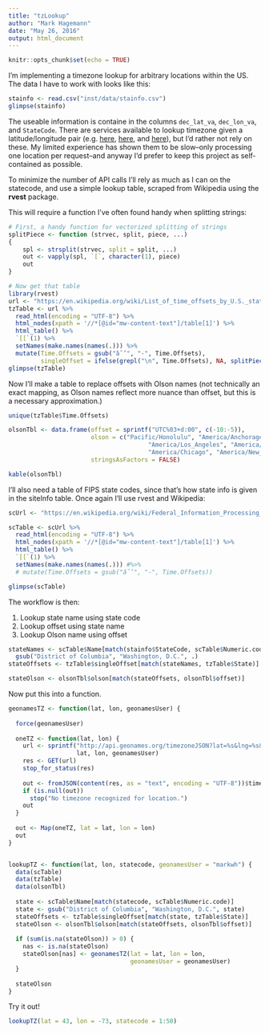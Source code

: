 ---
title: "tzLookup"
author: "Mark Hagemann"
date: "May 26, 2016"
output: html_document
---

```{r setup, include=FALSE}
knitr::opts_chunk$set(echo = TRUE)
```

I'm implementing a timezone lookup for arbitrary locations within the US. The data I have to work with looks like this: 

```{r, echo = FALSE}
stainfo <- read.csv("inst/data/stainfo.csv")
glimpse(stainfo)
```

The useable information is containe in the columns `dec_lat_va`, `dec_lon_va`, and `StateCode`. There are services available to lookup timezone given a latitude/longitude pair (e.g. [here](http://www.geonames.org/export/web-services.html), [here](https://developers.google.com/maps/documentation/timezone/intro#Introduction), and [here](https://timezonedb.com/api)), but I'd rather not rely on these. My limited experience has shown them to be slow--only processing one location per request--and anyway I'd prefer to keep this project as self-contained as possible. 

To minimize the number of API calls I'll rely as much as I can on the statecode, and use a simple lookup table, scraped from Wikipedia using the **rvest** package.


This will require a function I've often found handy when splitting strings:

```{r}

# First, a handy function for vectorized splitting of strings
splitPiece <- function (strvec, split, piece, ...) 
{
    spl <- strsplit(strvec, split = split, ...)
    out <- vapply(spl, `[`, character(1), piece)
    out
}

# Now get that table
library(rvest)
url <- "https://en.wikipedia.org/wiki/List_of_time_offsets_by_U.S._state"
tzTable <- url %>% 
  read_html(encoding = "UTF-8") %>% 
  html_nodes(xpath = '//*[@id="mw-content-text"]/table[1]') %>% 
  html_table() %>% 
  `[[`(1) %>% 
  setNames(make.names(names(.))) %>% 
  mutate(Time.Offsets = gsub("âˆ’", "-", Time.Offsets),
         singleOffset = ifelse(grepl("\n", Time.Offsets), NA, splitPiece(Time.Offsets, " ", 1)))
glimpse(tzTable)
```

Now I'll make a table to replace offsets with Olson names (not technically an exact mapping, as Olson names reflect more nuance than offset, but this is a necessary approximation.)

```{r}
unique(tzTable$Time.Offsets)

olsonTbl <- data.frame(offset = sprintf("UTC%03+d:00", c(-10:-5)), 
                       olson = c("Pacific/Honolulu", "America/Anchorage",
                                       "America/Los_Angeles", "America/Denver", 
                                       "America/Chicago", "America/New_York"),
                       stringsAsFactors = FALSE)

kable(olsonTbl)
```

I'll also need a table of FIPS state codes, since that's how state info is given in the siteInfo table. Once again I'll use rvest and Wikipedia:

```{r}
scUrl <- "https://en.wikipedia.org/wiki/Federal_Information_Processing_Standard_state_code"

scTable <- scUrl %>% 
  read_html(encoding = "UTF-8") %>% 
  html_nodes(xpath = '//*[@id="mw-content-text"]/table[1]') %>% 
  html_table() %>% 
  `[[`(1) %>% 
  setNames(make.names(names(.))) #%>% 
  # mutate(Time.Offsets = gsub("âˆ’", "-", Time.Offsets))

glimpse(scTable)
```


The workflow is then: 

1. Lookup state name using state code
2. Lookup offset using state name
3. Lookup Olson name using offset



```{r}
stateNames <- scTable$Name[match(stainfo$StateCode, scTable$Numeric.code)] %>% 
  gsub("District of Columbia", "Washington, D.C.", .)
stateOffsets <- tzTable$singleOffset[match(stateNames, tzTable$State)]

stateOlson <- olsonTbl$olson[match(stateOffsets, olsonTbl$offset)]

```

Now put this into a function. 


```{r, eval = FALSE}
geonamesTZ <- function(lat, lon, geonamesUser) {
  
  force(geonamesUser)
  
  oneTZ <- function(lat, lon) {
    url <- sprintf("http://api.geonames.org/timezoneJSON?lat=%s&lng=%s&radius=10&username=%s",
                   lat, lon, geonamesUser)
    res <- GET(url)
    stop_for_status(res)
  
    out <- fromJSON(content(res, as = "text", encoding = "UTF-8"))$timezoneID
    if (is.null(out))
      stop("No timezone recognized for location.")
    out
  }
  
  out <- Map(oneTZ, lat = lat, lon = lon)
  out
}


lookupTZ <- function(lat, lon, statecode, geonamesUser = "markwh") {
  data(scTable)
  data(tzTable)
  data(olsonTbl)
  
  state <- scTable$Name[match(statecode, scTable$Numeric.code)]
  state <- gsub("District of Columbia", "Washington, D.C.", state)
  stateOffsets <- tzTable$singleOffset[match(state, tzTable$State)]
  stateOlson <- olsonTbl$olson[match(stateOffsets, olsonTbl$offset)]
  
  if (sum(is.na(stateOlson)) > 0) {
    nas <- is.na(stateOlson)
    stateOlson[nas] <- geonamesTZ(lat = lat, lon = lon, 
                                  geonamesUser = geonamesUser)
  }
  
  stateOlson
}

```

Try it out!

```{r}
lookupTZ(lat = 43, lon = -73, statecode = 1:50)
```


